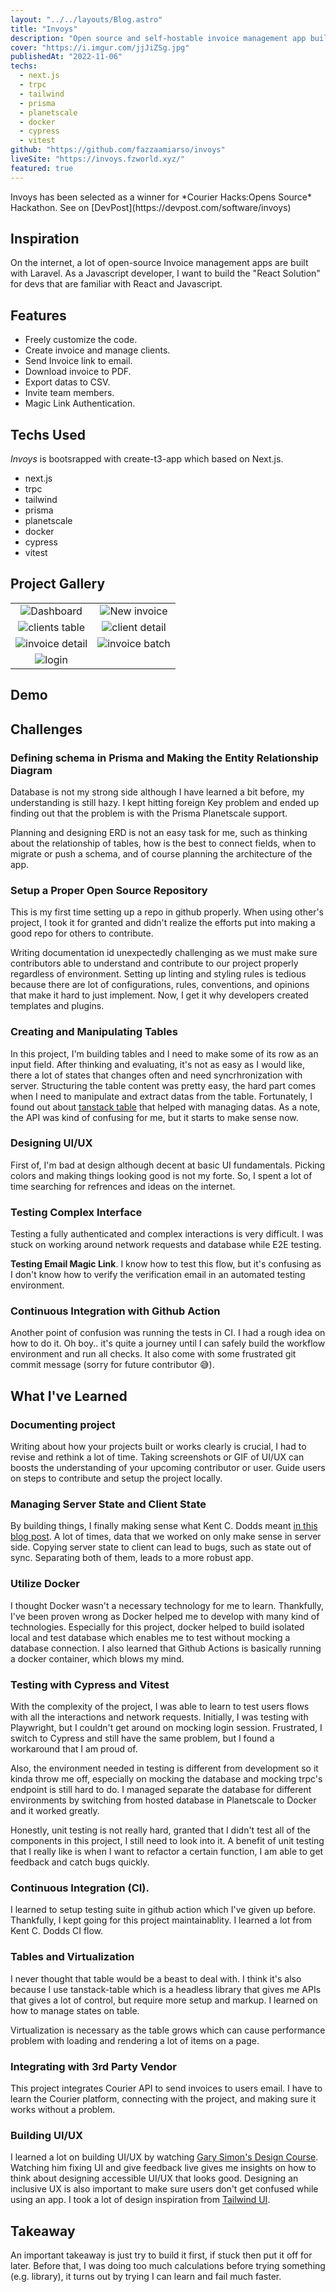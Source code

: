 ```yaml
---
layout: "../../layouts/Blog.astro"
title: "Invoys"
description: "Open source and self-hostable invoice management app built with Next.js. Made to be free of cost."
cover: "https://i.imgur.com/jjJiZSg.jpg"
publishedAt: "2022-11-06"
techs:
  - next.js
  - trpc
  - tailwind
  - prisma
  - planetscale
  - docker
  - cypress
  - vitest
github: "https://github.com/fazzaamiarso/invoys"
liveSite: "https://invoys.fzworld.xyz/"
featured: true
---
```



<Notes heading='Notes'>
  Invoys has been selected as a winner for *Courier Hacks:Opens Source* Hackathon. See on
  [DevPost](https://devpost.com/software/invoys)
</Notes>

## Inspiration

On the internet, a lot of open-source Invoice management apps are built with Laravel. As a Javascript developer, I want to build the "React Solution" for devs that are familiar with React and Javascript.

## Features

- Freely customize the code.
- Create invoice and manage clients.
- Send Invoice link to email.
- Download invoice to PDF.
- Export datas to CSV.
- Invite team members.
- Magic Link Authentication.

## Techs Used

_Invoys_ is bootsrapped with create-t3-app which based on Next.js.

- next.js
- trpc
- tailwind
- prisma
- planetscale
- docker
- cypress
- vitest

## Project Gallery

|                                                    |                                                   |
| :------------------------------------------------: | :-----------------------------------------------: |
|   ![Dashboard](https://i.imgur.com/fdeh97j.png)    |  ![New invoice](https://i.imgur.com/1EulVHE.png)  |
| ![clients table](https://i.imgur.com/T42iGGj.png)  | ![client detail](https://i.imgur.com/RjOkcBE.png) |
| ![invoice detail](https://i.imgur.com/V2DpeLV.png) | ![invoice batch](https://i.imgur.com/rpDor0M.gif) |
|     ![login](https://i.imgur.com/lHY7BmH.png)      |

## Demo

<YoutubeEmbed id='Val51f1x4mY' title='invoys demo' />

## Challenges

### Defining schema in Prisma and Making the Entity Relationship Diagram

Database is not my strong side although I have learned a bit before, my understanding is still hazy. I kept hitting foreign Key problem and ended up finding out that the problem is with the Prisma Planetscale support.

Planning and designing ERD is not an easy task for me, such as thinking about the relationship of tables, how is the best to connect fields, when to migrate or push a schema, and of course planning the architecture of the app.

### Setup a Proper Open Source Repository

This is my first time setting up a repo in github properly. When using other's project, I took it for granted and didn't realize the efforts put into making a good repo for others to contribute.

Writing documentation id unexpectedly challenging as we must make sure contributors able to understand and contribute to our project properly regardless of environment. Setting up linting and styling rules is tedious because there are lot of configurations, rules, conventions, and opinions that make it hard to just implement. Now, I get it why developers created templates and plugins.

### Creating and Manipulating Tables

In this project, I'm building tables and I need to make some of its row as an input field. After thinking and evaluating, it's not as easy as I would like, there a lot of states that changes often and need syncrhronization with server. Structuring the table content was pretty easy, the hard part comes when I need to manipulate and extract datas from the table. Fortunately, I found out about [tanstack table](https://tanstack.com/table/v8) that helped with managing datas. As a note, the API was kind of confusing for me, but it starts to make sense now.

### Designing UI/UX

First of, I'm bad at design although decent at basic UI fundamentals. Picking colors and making things looking good is not my forte. So, I spent a lot of time searching for refrences and ideas on the internet.

### Testing Complex Interface

Testing a fully authenticated and complex interactions is very difficult. I was stuck on working around network requests and database while E2E testing.

**Testing Email Magic Link**. I know how to test this flow, but it's confusing as I don't know how to verify the verification email in an automated testing environment.

### Continuous Integration with Github Action

Another point of confusion was running the tests in CI. I had a rough idea on how to do it. Oh boy.. it's quite a journey until I can safely build the workflow environment and run all checks. It also come with some frustrated git commit message (sorry for future contributor 😅).

## What I've Learned

### Documenting project

Writing about how your projects built or works clearly is crucial, I had to revise and rethink a lot of time. Taking screenshots or GIF of UI/UX can boosts the understanding of your upcoming contributor or user. Guide users on steps to contribute and setup the project locally.

### Managing Server State and Client State

By building things, I finally making sense what Kent C. Dodds meant [in this blog post](https://kentcdodds.com/blog/application-state-management-with-react). A lot of times, data that we worked on only make sense in server side. Copying server state to client can lead to bugs, such as state out of sync. Separating both of them, leads to a more robust app.

### Utilize Docker

I thought Docker wasn't a necessary technology for me to learn. Thankfully, I've been proven wrong as Docker helped me to develop with many kind of technologies. Especially for this project, docker helped to build isolated local and test database which enables me to test without mocking a database connection. I also learned that Github Actions is basically running a docker container, which blows my mind.

### Testing with Cypress and Vitest

With the complexity of the project, I was able to learn to test users flows with all the interactions and network requests. Initially, I was testing with Playwright, but I couldn't get around on mocking login session. Frustrated, I switch to Cypress and still have the same problem, but I found a workaround that I am proud of.

Also, the environment needed in testing is different from development so it kinda throw me off, especially on mocking the database and mocking trpc's endpoint is still hard to do. I managed separate the database for different environments by switching from hosted database in Planetscale to Docker and it worked greatly.

Honestly, unit testing is not really hard, granted that I didn't test all of the components in this project, I still need to look into it. A benefit of unit testing that I really like is when I want to refactor a certain function, I am able to get feedback and catch bugs quickly.

### Continuous Integration (CI).

I learned to setup testing suite in github action which I've given up before. Thankfully, I kept going for this project maintainablity. I learned a lot from Kent C. Dodds CI flow.

### Tables and Virtualization

I never thought that table would be a beast to deal with. I think it's also because I use tanstack-table which is a headless library that gives me APIs that gives a lot of control, but require more setup and markup. I learned on how to manage states on table.

Virtualization is necessary as the table grows which can cause performance problem with loading and rendering a lot of items on a page.

### Integrating with 3rd Party Vendor

This project integrates Courier API to send invoices to users email. I have to learn the Courier platform, connecting with the project, and making sure it works without a problem.

### Building UI/UX

I learned a lot on building UI/UX by watching [Gary Simon's Design Course](https://www.youtube.com/c/DesignCourse). Watching him fixing UI and give feedback live gives me insights on how to think about designing accessible UI/UX that looks good. Designing an inclusive UX is also important to make sure users don't get confused while using an app. I took a lot of design inspiration from [Tailwind UI](https://tailwindui.com/).

## Takeaway

An important takeaway is just try to build it first, if stuck then put it off for later. Before that, I was doing too much calculations before trying something (e.g. library), it turns out by trying I can learn and fail much faster.
